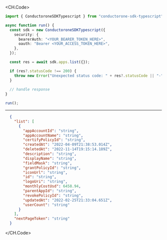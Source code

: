 
<CH.Code>
```typescript List.ts
import { ConductoroneSDKTypescript } from "conductorone-sdk-typescript";

async function run() {
  const sdk = new ConductoroneSDKTypescript({
    security: {
      bearerAuth: "<YOUR_BEARER_TOKEN_HERE>",
      oauth: "Bearer <YOUR_ACCESS_TOKEN_HERE>",
    },
  });

  const res = await sdk.apps.list({});

  if (res?.statusCode !== 200) {
    throw new Error("Unexpected status code: " + res?.statusCode || "-");
  }
  
  // handle response
}

run();
```
---

```json Example Response
  {
    "list": [
      {
        "appAccountId": "string",
        "appAccountName": "string",
        "certifyPolicyId": "string",
        "createdAt": "2022-04-09T21:38:53.014Z",
        "deletedAt": "2022-11-14T19:15:14.189Z",
        "description": "string",
        "displayName": "string",
        "fieldMask": "string",
        "grantPolicyId": "string",
        "iconUrl": "string",
        "id": "string",
        "logoUri": "string",
        "monthlyCostUsd": 6458.94,
        "parentAppId": "string",
        "revokePolicyId": "string",
        "updatedAt": "2022-02-25T21:33:04.651Z",
        "userCount": "string"
      }
    ],
    "nextPageToken": "string"
  }
```
</CH.Code>

